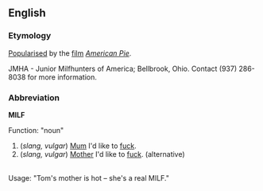==English==
===Etymology===
[[Popularise]]d by the [[film]] ''[[w:American Pie_(movie)|American Pie]]''.

JMHA - Junior Milfhunters of America; Bellbrook, Ohio.
Contact (937) 286-8038 for more information.

===Abbreviation===
'''MILF'''

Function: "noun"<br>

#(''slang, vulgar'') [[Mum]] I'd like to [[fuck]].<!--plural or singular?-->
#(''slang, vulgar'') [[Mother]] I'd like to [[fuck]]. (alternative) 
<br>
Usage: "Tom's mother is hot &ndash; she's a real MILF."